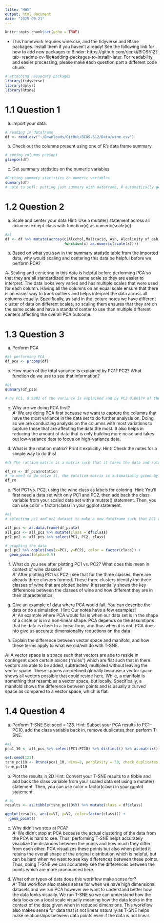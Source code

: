 ```yaml
---
title: "HW5"
output: html_document
date: "2025-09-21"
---
```


```r
knitr::opts_chunk$set(echo = TRUE)
```

- This homework requires wine.csv, and the tidyverse and Rtsne packages. Install them if you
haven’t already!
See the following link for how to add new packages to Binder:
https://github.com/rjenki/BIOS512?tab=readme-ov-file#adding-packages-to-installr-later.
For readability and easier processing, please make each question part a different code
chunk

```r
# attaching nessecary packages
library(tidyverse)
library(dplyr)
library(Rtsne)

```

# 1.1 Question 1
a) Import your data. <br>

```r

# reading in dataframe
df <- read.csv("~/Downloads/GitHub/BIOS-512/Data/wine.csv")

```

b) Check out the columns present using one of R’s data frame summary.<br>
```r

# seeing columns present
glimpse(df)

```

c) Get summary statistics on the numeric variables<br>
```r

#Getting summary statistics on numeric variables
summary(df)
# note to sefl: putting just summary with dataframe, R automatically gets summary stats for each column

```


# 1.2 Question 2
a) Scale and center your data Hint: Use a mutate() statement across all columns except
class with function(x) as.numeric(scale(x)).<br>

```r

#a)
df <- df %>% mutate(across(c(Alcohol,Malicacid, Ash, Alcalinity_of_ash, Magnesium, Total_phenols, Flavanoids, Nonflavanoid_phenols, Proanthocyanins, Color_intensity, Hue, X0D280_0D315_of_diluted_wines, Proline), 
                           function(x) as.numeric(scale(x))))
```


b) Based on what you saw in the summary statistic table from the imported data,
why would scaling and centering this data be helpful before we perform PCA?<br>

  *A:* Scaling and centering in this data is helpful before performing PCA so that they are all standardized on the same scale so they are easier to interpret. The data looks very varied and has multiple scales that were used for each column.  Having all the columns on an equal scale ensure that there is an easier way to track outliers and helps interpret the data across all columns equally. Specifically, as said in the lecture notes we have different cluster of data on different scales, so scaling them ensures that they are on the same scale and have a standard center to use than multiple different centers affecting the overall PCA outcome.


# 1.3 Question 3
a) Perform PCA<br>

```r
#a) performing PCA
df_pca <- prcomp(df)
```

b) How much of the total variance is explained by PC1? PC2? What function do we
use to see that information?<br>

```r
#b)
summary(df_pca)

# by PC1, 0.9981 of the variance is explained and by PC2 0.00174 of the varience is explained

```


c) Why are we doing PCA first?<br>
  *A:* We are doing PCA first because we want to capture the columns that have the most variance in the data set to do further analysis on. Doing so we are conducting analysis on the columns with most variations to capture those that are affecting the data the most. It also helps in reducing the amount of data that is only building more noise and takes out low-variance data to focus on high-variance data.  



d) What is the rotation matrix? Print it explicitly. Hint: Check the notes for a simple
way to do this!<br>
```r

#d) The rottion matrix is a matrix such that it takes the data and rotates it preseving the original shape of the data. This provides a new perspective to look at data and find observations that can be seen through this.

df_rm <- df_pca$rotation
# no need to do solve it, the rotation matrix is automatially given by this
df_rm

```



e) Plot PC1 vs. PC2, using the wine class as labels for coloring. Hint: You’ll first need
a data set with only PC1 and PC2, then add back the class variable from your scaled data set with a mutate() statement. Then, you can use color = factor(class) in your ggplot statement.<br>

```r

#e)
# selecting pc1 and pc2 dataset to make a new dataframe such that PC1 and PC2 are only included

all_pcs <- as.data.frame(df_pca$x)
all_pcs <- all_pcs %>% mutate(class = df$class)
pc1_pc2 <- all_pcs %>% select(PC1, PC2, class)

# graphing the data
pc1_pc2 %>% ggplot(aes(x=PC1, y=PC2), color = factor(class)) + 
  geom_point(alpha=0.5)

```



f) What do you see after plotting PC1 vs. PC2? What does this mean in context of
wine classes?<br>
  *A:* After plotting PC1 vs PC2 I see that for the three classes, there are already three clusters formed. These three clusters identify the three classes of wine that are plotted below. It essentially shows the key differences between the classes of wine and how different they are in their characteristics.


g) Give an example of data where PCA would fail. You can describe the data or do a simulation. Hint: Our notes have a few examples!<br>
  *A:* An example where PCA would fial is when our data set is in the shape of a circle or is in a non-linear shape. PCA depends on the assumtipns that he data is close to a linear form, and thus when it is not, PCA does nto give us accurate dimensionality reductions on the data


h) Explain the difference between vector space and manifold, and how these terms apply to what we did/will do with T-SNE.<br>

  *A:* A vector space is a space such that vectors are abe to reside in contingent upon certain axions ("rules") which are flat such that in there vectors are able to be added, subtracted, multipled without leaving the vector space. These spaces are defined globally because a vector space shows all vectors possible that could reside here.  While, a manifold is something that resembles a vector space, but locally.  Specifically, a manifold shows the difference between points and is usually a curved space as compared to a vector space, which is flat.


# 1.4 Question 4
a) Perform T-SNE Set seed = 123.
Hint: Subset your PCA results to PC1–PC10, add the class variable back in, remove duplicates,then perform T-SNE. <br>

```r
#a)
pca1_10 <- all_pcs %>% select(PC1:PC10) %>% distinct() %>% as.matrix()

set.seed(123)
tsne_pc110 <- Rtsne(pca1_10, dims=2, perplexity = 30, check_duplicates = FALSE)
tsne_pc110

```


b) Plot the results in 2D Hint: Convert your T-SNE results to a tibble and add back the
class variable from your scaled data set using a mutate() statement. Then, you can use color = factor(class) in your ggplot statement.<br>
```r

# b)
results <- as.tibble(tsne_pc110$Y) %>% mutate(class = df$class)

ggplot(results, aes(x=V1, y=V2, color=factor(class))) + 
  geom_point()

```


c) Why didn’t we stop at PCA?<br>
  *A:* We didn't stop at PCA because the actual clustering of the data from the PCA is hard to see. Thus, performing T-SNE helps accurately visualize the distances between the points and how much they differ from each other.  PCA visualizes these points but also when plotted it retains the overall shape of the original distribution which is helpful, but can be hard when we want to see key differences between these points.  Thus, doing T-SNE we can accurately see the differences between the points which are more pronounced here. 


d) What other types of data does this workflow make sense for?<br>
  *A:* This workflow also makes sense for when we have high dimensional datasets and we run PCA however we want to understand better how the data looks visually.  We run T-SNE so we can understand how the data looks on a local scale visually meaning how the data looks in the context of the data given when in reduced dimensions. This workflow also makes sense for data that is not linear naturally as T-SNE helps make relationships between data points even if the data is not linear.


